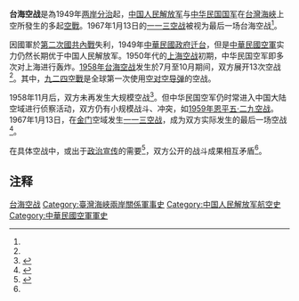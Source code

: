 {{Distinguish|台灣空戰}}
'''台海空战'''是為1949年[[两岸分治|两岸分治]]起，[[中国人民解放军|中国人民解放军]]与[[中華民國國軍|中华民国国军]]在[[台灣海峽|台灣海峽]]上空所發生的多起[[空戰|空戰]]。1967年1月13日的[[一一三空战|一一三空战]]被视为最后一场台海空战<ref name=a1/>。

因國軍於[[第二次國共內戰|第二次國共內戰]]失利，1949年[[国府迁台|中華民國政府迁台]]，但是[[中華民國空軍|中華民國空軍]]实力仍然长期优于中国人民解放军。1950年代的[[上海空战|上海空战]]初期，中华民国空军即多次对上海进行轰炸。[[1958年台海空战|1958年台海空战]]发生於7月至10月期间，双方展开13次空战<ref name=a2/>。其中，[[九二四空戰|九二四空戰]]是全球第一次使用[[空对空导弹|空对空导弹]]的空战。

1958年11月后，双方未再发生大规模空战<ref name="a2">{{Cite web|url=http://cpc.people.com.cn/GB/64162/64172/85037/85039/6224052.html|title=1958年国共空军抢夺台湾海峡制空权大写真 (5)|accessdate=2020-06-30|author=钟兆云|date=|work=|publisher=中国共产党新闻网，来源：《党史博览》|language=Zh-hans|archive-date=2010-11-14|archive-url=https://web.archive.org/web/20101114035518/http://cpc.people.com.cn/GB/64162/64172/85037/85039/6224052.html|dead-url=no}}</ref>。但中华民国空军仍时常进入中国大陆空域进行侦察活动，双方仍有小规模战斗、冲突，如[[恩平五·二九空战|1959年恩平五·二九空战]]。1967年1月13日，在[[金門縣|金门]]空域发生[[一一三空战|一一三空战]]，成为双方实际发生的最后一场空战<ref name="a1">{{Cite web |url=https://www.chinatimes.com/cn/realtimenews/20170113003670-260417?chdtv |title=一一三空战五十年 自此台海无战端 |accessdate=2020-06-30 |author=江飞宇 |date=2017-01-13 |work= |publisher=中时电子报 |language=Zh-hant |archive-date=2020-07-02 |archive-url=https://web.archive.org/web/20200702173821/https://www.chinatimes.com/cn/realtimenews/20170113003670-260417?chdtv |dead-url=no }}</ref>。

在具体空战中，或出于[[政治宣传|政治宣传]]的需要<ref>{{Cite web |url=https://www.chinatimes.com/realtimenews/20200610002400-260409?chdtv |title=台海最後空戰 兩岸竟現迥異版本 |accessdate=2020-06-30 |author=張語庭 |date=2020-06-10 |work= |publisher=中时电子报 |language=Zh-hant |archive-date=2020-10-31 |archive-url=https://web.archive.org/web/20201031123649/https://www.chinatimes.com/realtimenews/20200610002400-260409?chdtv |dead-url=no }}</ref>，双方公开的战斗成果相互矛盾<ref name=a1/>。

== 注释==
{{Reflist|30em}}

{{台湾海峡两岸主题}}
[[Category:台海空战|]]
[[Category:臺灣海峽兩岸關係軍事史|Category:臺灣海峽兩岸關係軍事史]]
[[Category:中国人民解放军航空史|Category:中国人民解放军航空史]]
[[Category:中華民國空軍軍史|Category:中華民國空軍軍史]]